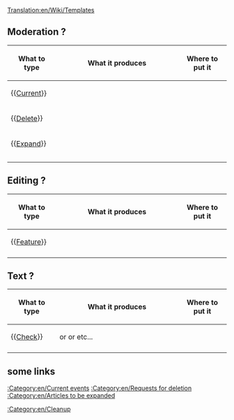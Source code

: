 [[Translation:en/Wiki/Templates]]
==Moderation ?==
{| border=1 cellspacing=0 cellpadding=3 
!width=80| What to type 
!width=55%| What it produces 
!Where to put it
|-
|{{[[Template:en/Current|Current]]}}
|
|
|-
|{{[[Template:en/Delete|Delete]]}}
|
|
|-
|{{[[Template:en/Expand|Expand]]}}
|
|
|-
|
|
|
|-
|
|
|
|}

==Editing ?==
{| border=1 cellspacing=0 cellpadding=3 
!width=80| What to type 
!width=55%| What it produces 
!Where to put it
|-
|{{[[Template:en/Feature|Feature]]}}
|{{en/Feature|1.0}}
|
|-
|
|
|
|}


==Text ?==
{| border=1 cellspacing=0 cellpadding=3 
!width=80| What to type 
!width=55%| What it produces 
!Where to put it
|-
|{{[[Template:en/Check|Check]]}}
|{{en/Check|Yes|Green|20px}} or {{en/Check|No|Red|20px}} or {{en/Check|No|Black|20px}} etc...
|
|-
|
|
|
|}


==some links==
[[:Category:en/Current events]]
[[:Category:en/Requests for deletion]]
[[:Category:en/Articles to be expanded]]


[[:Category:en/Cleanup]]